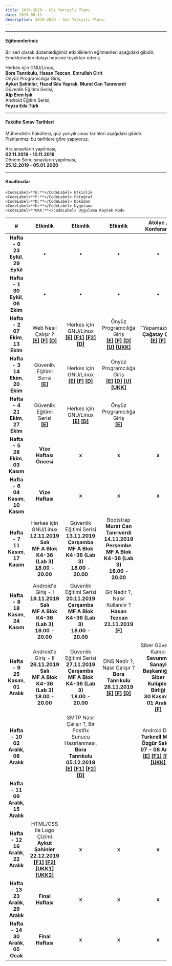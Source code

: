---
title: 2019-2020 - Güz Yarıyılı Planı
date: 2019-09-11
description: 2019-2020 - Güz Yarıyılı Planı.
---

---

#### Eğitmenlerimiz
Bir seri olarak düzenlediğimiz etkinliklerin eğitmenleri aşağıdaki gibidir. Emeklerinden dolayı hepsine teşekkür ederiz.  

Herkes için GNU/Linux,  
<CodeLabel>**Bora Tanrıkulu**</CodeLabel>, <CodeLabel>**Hasan Tezcan**</CodeLabel>, <CodeLabel>**Emrullah Cirit**</CodeLabel>  
Önyüz Programcılığa Giriş,  
<CodeLabel>**Aykut Şahinler**</CodeLabel>, <CodeLabel>**Hazal Sıla Yaprak**</CodeLabel>, <CodeLabel>**Murat Can Tanrıverdi**</CodeLabel>  
Güvenlik Eğitimi Serisi,  
<CodeLabel>**Alp Eren Işık**</CodeLabel>  
Android Eğitim Serisi,  
<CodeLabel>**Feyza Eda Türk**</CodeLabel>


---

#### Fakülte Sınav Tarihleri  
Mühendislik Fakültesi, güz yarıyılı sınav tarihleri aşağıdaki gibidir. Planlarımızı bu tarihlere göre yapıyoruz.  

Ara sınavların yapılması,  
<CodeLabel>**02.11.2019 - 10.11.2019**</CodeLabel>  
Dönem Sonu sınavların yapılması,  
<CodeLabel>**25.12.2019 - 05.01.2020**</CodeLabel>

---

#### Kısaltmalar   
	<CodeLabel>**E:**</CodeLabel> Etkinlik  
	<CodeLabel>**F:**</CodeLabel> Fotoğraf  
	<CodeLabel>**D:**</CodeLabel> Doküman  
	<CodeLabel>**U:**</CodeLabel> Uygulama  
	<CodeLabel>**UKK:**</CodeLabel> Uygulama Kaynak Kodu

| # | Etkinlik | Etkinlik | Etkinlik | Atölye / Konferans | Eğlence |
|:-:|:--------:|:--------:|:--------:|:------:|:-------:|
| **Hafta - 0**<br/> <CodeLabel>**23 Eylül**</CodeLabel>,  <CodeLabel>**29 Eylül**</CodeLabel> | &bull; | &bull; | &bull; | &bull; | **Tanışma**<br/>  <CodeLabel>[**[E]**](https://kommunity.com/pausiber/events/pausiber-tanisma-etkinligi)</CodeLabel> <CodeLabel>[**[F1]**](https://www.instagram.com/p/B2304mJAXT8/)</CodeLabel> <CodeLabel>[**[F2]**](https://www.instagram.com/p/B3B0NBLApCt/)</CodeLabel> <CodeLabel>[**[F3]**](https://kommunity.com/pausiber/events/pausiber-tanisma-etkinligi/photos)</CodeLabel> |
| **Hafta - 1**<br/>  <CodeLabel>**30 Eylül**</CodeLabel>,  <CodeLabel>**06 Ekim**</CodeLabel> | &bull; | &bull; | &bull; | &bull; | &bull; |
| **Hafta - 2**<br/>  <CodeLabel>**07 Ekim**</CodeLabel>,  <CodeLabel>**13 Ekim**</CodeLabel> | Web Nasıl Çalışır ?<br/>   <CodeLabel>[**[E]**](https://kommunity.com/pausiber/events/web-nasil-calisir)</CodeLabel> <CodeLabel>[**[F]**](https://kommunity.com/pausiber/events/web-nasil-calisir/photos)</CodeLabel> <CodeLabel>[**[D]**](https://ders.im/dokuman/web-sayfasi-nedir-nasil-calisir-pausiber)</CodeLabel> | Herkes için GNU/Linux<br/>   <CodeLabel>[**[E]**](https://kommunity.com/pausiber/events/herkes-icin-gnulinux)</CodeLabel> <CodeLabel>[**[F1]**](https://www.instagram.com/p/B3XuEZ5AEvO/)</CodeLabel> <CodeLabel>[**[F2]**](https://kommunity.com/pausiber/events/herkes-icin-gnulinux/photos)</CodeLabel> <CodeLabel>[**[D]**](https://github.com/PauSiber/gnulinux/blob/master/hafta0/hafta0.md)</CodeLabel> | Önyüz Programcılığa Giriş<br/>   <CodeLabel>[**[E]**](https://kommunity.com/pausiber/events/onyuz-programlamaya-giris-egitimi-html-css)</CodeLabel> <CodeLabel>[**[F]**](https://kommunity.com/pausiber/events/onyuz-programlamaya-giris-egitimi-html-css/photos)</CodeLabel> <CodeLabel>[**[D]**](https://github.com/PauSiber/frontend/blob/master/_data/_documents/week_1/README.md)</CodeLabel> <CodeLabel>[**[U]**](https://pausiber.xyz/buyuyen_harry_potter/)</CodeLabel> <CodeLabel>[**[UKK]**](https://github.com/PauSiber/frontend/tree/master/_data/_examples/week_1/buyuyen_harry_potter)</CodeLabel> | "Yapamazsın!"<br/>   <CodeLabel>**Çağatay Çalı**</CodeLabel>  <CodeLabel>[**[E]**](https://kommunity.com/pausiber/events/cagatay-cali-yapamazsin)</CodeLabel> <CodeLabel>[**[F]**](https://kommunity.com/pausiber/events/cagatay-cali-yapamazsin/photos)</CodeLabel> | **Kahvaltı**<br/>   <CodeLabel>[**[E]**](https://kommunity.com/pausiber/events/kahvalti-etkinligi)</CodeLabel> <CodeLabel>[**[F1]**](https://www.instagram.com/p/B3PUMtNAKey/)</CodeLabel> <CodeLabel>[**[F2]**](https://kommunity.com/pausiber/events/kahvalti-etkinligi/photos)</CodeLabel> |
| **Hafta - 3**<br/>  <CodeLabel>**14 Ekim**</CodeLabel>,  <CodeLabel>**20 Ekim**</CodeLabel> | Güvenlik Eğitimi Serisi<br/>  <CodeLabel>[**[E]**](https://kommunity.com/pausiber/events/guvenlik-egitim-serisi)</CodeLabel> | Herkes için GNU/Linux<br/>  <CodeLabel>[**[E]**](https://kommunity.com/pausiber/events/herkes-icin-gnulinux-1)</CodeLabel> <CodeLabel>[**[F]**](https://kommunity.com/pausiber/events/herkes-icin-gnulinux-1/photos)</CodeLabel> <CodeLabel>[**[D]**](https://github.com/PauSiber/gnulinux/blob/master/hafta1/hafta1.md)</CodeLabel> | Önyüz Programcılığa Giriş<br/>  <CodeLabel>[**[E]**](https://kommunity.com/pausiber/events/onyuz-programlamaya-giris)</CodeLabel> <CodeLabel>[**[D]**](https://github.com/PauSiber/frontend/blob/master/_data/_documents/week_2/README.md)</CodeLabel> <CodeLabel>[**[U]**](https://pausiber.xyz/fotograf_listesi_sitesi/)</CodeLabel> <CodeLabel>[**[UKK]**](https://github.com/PauSiber/frontend/tree/master/_data/_examples/week_2/fotograf_listesi_sitesi)</CodeLabel> | |
| **Hafta - 4**<br/>  <CodeLabel>**21 Ekim**</CodeLabel>,  <CodeLabel>**27 Ekim**</CodeLabel> | Güvenlik Eğitimi Serisi<br/>  <CodeLabel>[**[E]**](https://kommunity.com/pausiber/events/guvenlik-egitimi-serisi)</CodeLabel> | Herkes için GNU/Linux<br/>  <CodeLabel>[**[E]**](https://kommunity.com/pausiber/events/herkes-icin-gnulinux-2)</CodeLabel> <CodeLabel>[**[D]**](https://github.com/PauSiber/gnulinux/blob/master/hafta2/hafta2.md)</CodeLabel> | Önyüz Programcılığa Giriş<br/>  <CodeLabel>[**[E]**](https://kommunity.com/pausiber/events/onyuz-programlamaya-giris-1)</CodeLabel> | |
| **Hafta - 5**<br/>  <CodeLabel>**28 Ekim**</CodeLabel>,  <CodeLabel>**03 Kasım**</CodeLabel> | **Vize Haftası Öncesi** | **x** | **x** | **x** | **x** |
| **Hafta - 6**<br/>  <CodeLabel>**04 Kasım**</CodeLabel>,  <CodeLabel>**10 Kasım**</CodeLabel> | **Vize Haftası** | **x** | **x** | **x** | **x** |
| **Hafta - 7**<br/>  <CodeLabel>**11 Kasım**</CodeLabel>,  <CodeLabel>**17 Kasım**</CodeLabel> | Herkes için GNU/Linux<br/>   <CodeLabel>**12.11.2019**</CodeLabel>  <CodeLabel>**Salı**</CodeLabel><br/>   <CodeLabel>**MF A Blok K4-36 (Lab 3)**</CodeLabel><br/>   <CodeLabel>**18.00 - 20.00**</CodeLabel> | Güvenlik Eğitimi Serisi<br/>   <CodeLabel>**13.11.2019**</CodeLabel>  <CodeLabel>**Çarşamba**</CodeLabel><br/>   <CodeLabel>**MF A Blok K4-36 (Lab 3)**</CodeLabel><br/>   <CodeLabel>**18.00 - 20.00**</CodeLabel> | Bootstrap<br/>   <CodeLabel>**Murat Can Tanrıverdi**</CodeLabel><br/>   <CodeLabel>**14.11.2019**</CodeLabel>  <CodeLabel>**Perşembe**</CodeLabel><br/>   <CodeLabel>**MF A Blok K4-36 (Lab 3)**</CodeLabel><br/>   <CodeLabel>**18.00 - 20.00**</CodeLabel> | |
| **Hafta - 8**<br/>  <CodeLabel>**18 Kasım**</CodeLabel>,  <CodeLabel>**24 Kasım**</CodeLabel> | Android'e Giriş - I<br/>   <CodeLabel>**19.11.2019**</CodeLabel>  <CodeLabel>**Salı**</CodeLabel><br/>   <CodeLabel>**MF A Blok K4-36 (Lab 3)**</CodeLabel><br/>   <CodeLabel>**18.00 - 20.00**</CodeLabel> | Güvenlik Eğitimi Serisi<br/>    <CodeLabel>**20.11.2019**</CodeLabel>  <CodeLabel>**Çarşamba**</CodeLabel><br/>   <CodeLabel>**MF A Blok K4-36 (Lab 3)**</CodeLabel><br/>   <CodeLabel>**18.00 - 20.00**</CodeLabel> | Git Nedir ?,  Nasıl Kullanılır ?<br/>   <CodeLabel>**Hasan Tezcan**</CodeLabel><br/>   <CodeLabel>**21.11.2019**</CodeLabel><br/>    <CodeLabel>[**[F]**](https://pbs.twimg.com/media/EMoDWyEXsAAGlZl?format=jpg&name=4096x4096)</CodeLabel> | |
| **Hafta - 9**<br/>  <CodeLabel>**25 Kasım**</CodeLabel>,  <CodeLabel>**01 Aralık**</CodeLabel> | Android'e Giriş - II<br/>   <CodeLabel>**26.11.2019**</CodeLabel>  <CodeLabel>**Salı**</CodeLabel><br/>   <CodeLabel>**MF A Blok K4-36 (Lab 3)**</CodeLabel><br/>   <CodeLabel>**18.00 - 20.00**</CodeLabel> | Güvenlik Eğitimi Serisi<br/>   <CodeLabel>**27.11.2019**</CodeLabel>  <CodeLabel>**Çarşamba**</CodeLabel><br/>   <CodeLabel>**MF A Blok K4-36 (Lab 3)**</CodeLabel><br/>   <CodeLabel>**18.00 - 20.00**</CodeLabel> | DNS Nedir ?,  Nasıl Çalışır ?<br/>   <CodeLabel>**Bora Tanrıkulu**</CodeLabel><br/>   <CodeLabel>**28.11.2019**</CodeLabel><br/>   <CodeLabel>[**[E]**](https://kommunity.com/pausiber/events/dns-nedir-nasil-calisir)</CodeLabel> <CodeLabel>[**[F]**](https://pbs.twimg.com/media/EMoDYglXYAAVZ5P?format=jpg&name=4096x4096)</CodeLabel> <CodeLabel>[**[D]**](https://boratanrikulu.dev/dns-nedir-nasil-calisir/)</CodeLabel> | Siber Güvenlik Kampı<br/>   <CodeLabel>**Savunma Sanayi Başkanlığı & Siber Kulüpler Birliği**</CodeLabel><br/>   <CodeLabel>**30 Kasım - 01 Aralık**</CodeLabel><br/>   <CodeLabel>[**[F]**](https://www.instagram.com/p/B5iYNsfg-43/)</CodeLabel> |
| **Hafta - 10**<br/>  <CodeLabel>**02 Aralık**</CodeLabel>,  <CodeLabel>**08 Aralık**</CodeLabel> | | SMTP Nasıl Çalışır ?,  Bir Postfix Sunucu Hazırlanması,<br/>   <CodeLabel>**Bora Tanrıkulu**</CodeLabel><br/>   <CodeLabel>**05.12.2019**</CodeLabel><br/>   <CodeLabel>[**[E]**](https://kommunity.com/pausiber/events/smtp-nasil-calisir-ve-bir-e-posta-sunucusu-hazirlamak)</CodeLabel> <CodeLabel>[**[F1]**](https://pbs.twimg.com/media/ELCo79EXUAAvNuw?format=jpg&name=large)</CodeLabel> <CodeLabel>[**[F2]**](https://pbs.twimg.com/media/ELCo8aAWsAcM9MN?format=jpg&name=large)</CodeLabel> <CodeLabel>[**[D]**](https://boratanrikulu.dev/smtp-nasil-calisir-ve-postfix-kurulumu/)</CodeLabel> | | Android Dev,<br/>   <CodeLabel>**Turkcell Müh.**</CodeLabel>  <CodeLabel>**Özgür Sakızlı**</CodeLabel><br/>   <CodeLabel>**07 - 08 Aralık**</CodeLabel><br/>   <CodeLabel>[**[E]**](https://kommunity.com/pausiber/events/android-dev)</CodeLabel> <CodeLabel>[**[F1]**](https://pbs.twimg.com/media/ELWvcbWWkAQvBwH?format=jpg&name=small)</CodeLabel> <CodeLabel>[**[F2]**](https://twitter.com/SiberPau/status/1203679794984083457/photo/1)</CodeLabel> <CodeLabel>[**[UKK]**](https://github.com/ozgursakizli/MuList)</CodeLabel> |
| **Hafta - 11**<br/>  <CodeLabel>**09 Aralık**</CodeLabel>,  <CodeLabel>**15 Aralık**</CodeLabel> | | |  | |
| **Hafta - 12**<br/>  <CodeLabel>**16 Aralık**</CodeLabel>,  <CodeLabel>**22 Aralık**</CodeLabel> | HTML/CSS ile Logo Çizimi<br/>     <CodeLabel>**Aykut Şahinler**</CodeLabel><br/>   <CodeLabel>**22.12.2019**</CodeLabel><br/>   <CodeLabel>[**[F1]**](https://pbs.twimg.com/media/EMZzcKaWwAApIg5?format=jpg&name=4096x4096)</CodeLabel> <CodeLabel>[**[F2]**](https://pbs.twimg.com/media/EMZzcKbXYAAAaoj?format=jpg&name=larg)</CodeLabel> <CodeLabel>[**[UKK1]**](https://codepen.io/aykutsahinler/pen/mdymOXR)</CodeLabel> <CodeLabel>[**[UKK2]**](https://codepen.io/aykutsahinler/pen/BayKEvM)</CodeLabel> | **x** | **x** | **x** | **x** |
| **Hafta - 13**<br/>  <CodeLabel>**23 Aralık**</CodeLabel>,  <CodeLabel>**29 Aralık**</CodeLabel> | **Final Haftası** | **x** | **x** | **x** | **x** |
| **Hafta - 14**<br/>  <CodeLabel>**30 Aralık**</CodeLabel>, <CodeLabel>**05 Ocak**</CodeLabel> | **Final Haftası** | **x** | **x** | **x** | **x** |